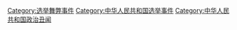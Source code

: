 [[Category:选举舞弊事件|Category:选举舞弊事件]]
[[Category:中华人民共和国选举事件|Category:中华人民共和国选举事件]]
[[Category:中华人民共和国政治丑闻|Category:中华人民共和国政治丑闻]]